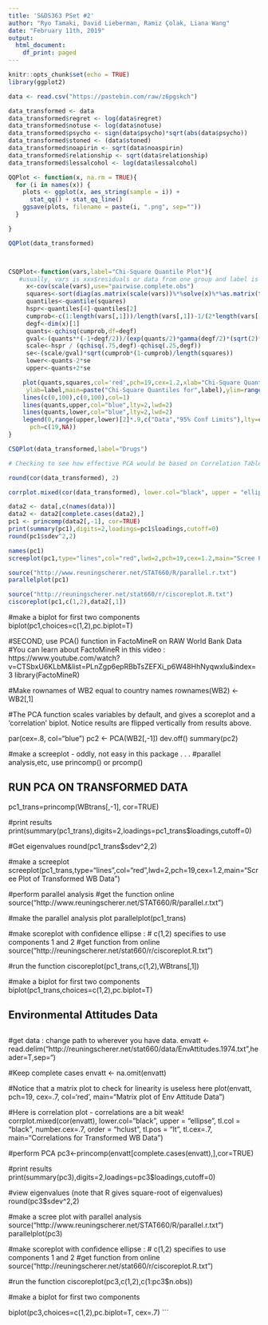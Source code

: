 ```yaml
---
title: 'S&DS363 PSet #2'
author: "Ryo Tamaki, David Lieberman, Ramiz Çolak, Liana Wang"
date: "February 11th, 2019"
output:
  html_document:
    df_print: paged
---
```


```r
knitr::opts_chunk$set(echo = TRUE)
library(ggplot2)
```

```r
data <- read.csv("https://pastebin.com/raw/z6pgskch")

data_transformed <- data
data_transformed$regret <- log(data$regret)
data_transformed$notuse <- log(data$notuse)
data_transformed$psycho <- sign(data$psycho)*sqrt(abs(data$psycho))
data_transformed$stoned <- (data$stoned)
data_transformed$noapirin <- sqrt(data$noaspirin)
data_transformed$relationship <- sqrt(data$relationship)
data_transformed$lessalcohol <- log(data$lessalcohol)

QQPlot <- function(x, na.rm = TRUE){
  for (i in names(x)) {
    plots <- ggplot(x, aes_string(sample = i)) +
      stat_qq() + stat_qq_line()
    ggsave(plots, filename = paste(i, ".png", sep=""))
  }

}

QQPlot(data_transformed)



CSQPlot<-function(vars,label="Chi-Square Quantile Plot"){
   #usually, vars is xxx$residuals or data from one group and label is for plot
     x<-cov(scale(vars),use="pairwise.complete.obs")
     squares<-sort(diag(as.matrix(scale(vars))%*%solve(x)%*%as.matrix(t(scale(vars)))))
     quantiles<-quantile(squares)
     hspr<-quantiles[4]-quantiles[2]
     cumprob<-c(1:length(vars[,1]))/length(vars[,1])-1/(2*length(vars[,1]))
     degf<-dim(x)[1]
     quants<-qchisq(cumprob,df=degf)
     gval<-(quants**(-1+degf/2))/(exp(quants/2)*gamma(degf/2)*(sqrt(2)**degf))
     scale<-hspr / (qchisq(.75,degf)-qchisq(.25,degf))
     se<-(scale/gval)*sqrt(cumprob*(1-cumprob)/length(squares))
     lower<-quants-2*se
     upper<-quants+2*se

    plot(quants,squares,col='red',pch=19,cex=1.2,xlab="Chi-Square Quantiles",
     ylab=label,main=paste("Chi-Square Quantiles for",label),ylim=range(upper,lower, squares) , xlim=range(c(0,quants)))
    lines(c(0,100),c(0,100),col=1)
    lines(quants,upper,col="blue",lty=2,lwd=2)
    lines(quants,lower,col="blue",lty=2,lwd=2)
    legend(0,range(upper,lower)[2]*.9,c("Data","95% Conf Limits"),lty=c(0,2),col=c("red","blue"),lwd=c(2,2),
      pch=c(19,NA))
}

CSQPlot(data_transformed,label="Drugs")
```



```r
# Checking to see how effective PCA would be based on Correlation Table:

round(cor(data_transformed), 2)

corrplot.mixed(cor(data_transformed), lower.col="black", upper = "ellipse", tl.col = "black", number.cex=.7, order = "hclust",tl.pos = "lt", tl.cex=.7)

```

```r
data2 <- data[,c(names(data))]
data2 <- data2[complete.cases(data2),]
pc1 <- princomp(data2[,-1], cor=TRUE)
print(summary(pc1),digits=2,loadings=pc1$loadings,cutoff=0)
round(pc1$sdev^2,2)
```

```r
names(pc1)
screeplot(pc1,type="lines",col="red",lwd=2,pch=19,cex=1.2,main="Scree Plot of Raw Drug Data")
```

```r
source("http://www.reuningscherer.net/STAT660/R/parallel.r.txt")
parallelplot(pc1)
```

```r
source("http://reuningscherer.net/stat660/r/ciscoreplot.R.txt")
ciscoreplot(pc1,c(1,2),data2[,1])
```

#make a biplot for first two components
biplot(pc1,choices=c(1,2),pc.biplot=T)


#SECOND, use PCA() function in FactoMineR on RAW World Bank Data
#You can learn about FactoMineR in this video : https://www.youtube.com/watch?v=CTSbxU6KLbM&list=PLnZgp6epRBbTsZEFXi_p6W48HhNyqwxIu&index=3
library(FactoMineR)

#Make rownames of WB2 equal to country names
rownames(WB2) <- WB2[,1]

#The PCA function scales variables by default, and gives a scoreplot and a 'correlation' biplot.  Notice results are flipped vertically from results above.

par(cex=.8, col="blue")
pc2 <- PCA(WB2[,-1])
dev.off()
summary(pc2)


#make a screeplot - oddly, not easy in this package . . .
#parallel analysis,etc, use princomp() or prcomp()




##################################
##  RUN PCA ON TRANSFORMED DATA
##################################

pc1_trans=princomp(WBtrans[,-1], cor=TRUE)

#print results
print(summary(pc1_trans),digits=2,loadings=pc1_trans$loadings,cutoff=0)

#Get eigenvalues
round(pc1_trans$sdev^2,2)

#make a screeplot
screeplot(pc1_trans,type="lines",col="red",lwd=2,pch=19,cex=1.2,main="Scree Plot of Transformed WB Data")

#perform parallel analysis
#get the function online
source("http://www.reuningscherer.net/STAT660/R/parallel.r.txt")

#make the parallel analysis plot
parallelplot(pc1_trans)

#make scoreplot with confidence ellipse :
#  c(1,2) specifies to use components 1 and 2
#get function from online
source("http://reuningscherer.net/stat660/r/ciscoreplot.R.txt")

#run the function
ciscoreplot(pc1_trans,c(1,2),WBtrans[,1])

#make a biplot for first two components
biplot(pc1_trans,choices=c(1,2),pc.biplot=T)




#############################################################
##
##   Environmental Attitudes Data
##
#############################################################


#get data : change path to wherever you have data.
envatt <- read.delim("http://reuningscherer.net/stat660/data/EnvAttitudes.1974.txt",header=T,sep="\t")

#Keep complete cases
envatt <- na.omit(envatt)

#Notice that a matrix plot to check for linearity is useless here
plot(envatt, pch=19, cex=.7, col='red', main="Matrix plot of Env Attitude Data")

#Here is correlation plot - correlations are a bit weak!
corrplot.mixed(cor(envatt), lower.col="black", upper = "ellipse", tl.col = "black", number.cex=.7, order = "hclust",
               tl.pos = "lt", tl.cex=.7, main="Correlations for Transformed WB Data")


#perform PCA
pc3<-princomp(envatt[complete.cases(envatt),],cor=TRUE)

#print results
print(summary(pc3),digits=2,loadings=pc3$loadings,cutoff=0)

#view eigenvalues (note that R gives square-root of eigenvalues)
round(pc3$sdev^2,2)

#make a scree plot with parallel analysis
source("http://www.reuningscherer.net/STAT660/R/parallel.r.txt")
parallelplot(pc3)


#make scoreplot with confidence ellipse :
#  c(1,2) specifies to use components 1 and 2
#get function from online
source("http://reuningscherer.net/stat660/r/ciscoreplot.R.txt")

#run the function
ciscoreplot(pc3,c(1,2),c(1:pc3$n.obs))


#make a biplot for first two components

biplot(pc3,choices=c(1,2),pc.biplot=T, cex=.7)
```
